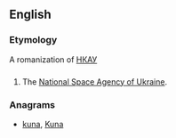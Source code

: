 ==English==

===Etymology===
A romanization of [[НКАУ]]

==={{initialism}}===
{{en-initialism}}

# The [[w:National Space Agency of Ukraine|National Space Agency of Ukraine]].

===Anagrams===
* [[kuna#English|kuna]], [[Kuna#English|Kuna]]